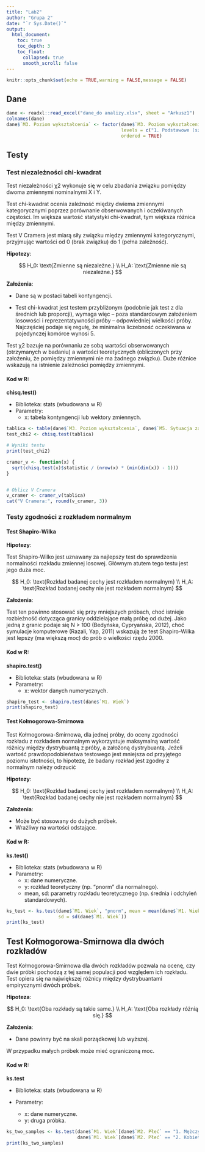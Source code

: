 ---
title: "Lab2"
author: "Grupa 2"
date: "`r Sys.Date()`"
output: 
  html_document:
    toc: true
    toc_depth: 3
    toc_float: 
      collapsed: true  
      smooth_scroll: false
---

```{r setup, include=FALSE}
knitr::opts_chunk$set(echo = TRUE,warning = FALSE,message = FALSE)
```

## Dane

```{r}
dane <- readxl::read_excel("dane_do analizy.xlsx", sheet = "Arkusz1")
colnames(dane)
dane$`M3. Poziom wykształcenia` <- factor(dane$`M3. Poziom wykształcenia`, 
                                          levels = c("1. Podstawowe (szkoła podstawowa, gimnazjum)", "2. Zawodowe", "3. Średnie", "4. Wyższe zawodowe (licencjat)", "5. Wyższe (magisterium lub wyżej)"),
                                          ordered = TRUE)
```

## Testy

### Test niezależności chi-kwadrat

Test niezależności χ2 wykonuje się w celu zbadania związku pomiędzy dwoma zmiennymi nominalnymi X i Y. 

Test chi-kwadrat ocenia zależność między dwiema zmiennymi kategorycznymi poprzez porównanie obserwowanych i oczekiwanych częstości. Im większa wartość statystyki chi-kwadrat, tym większa różnica między zmiennymi.

Test V Cramera jest miarą siły związku między zmiennymi kategorycznymi, przyjmując wartości od 0 (brak związku) do 1 (pełna zależność).

**Hipotezy**:

$$
H_0: \text{Zmienne są niezależne.} \\
H_A: \text{Zmienne nie są niezależne.}
$$

**Założenia**:

* Dane są w postaci tabeli kontyngencji.

* Test chi-kwadrat jest testem przybliżonym (podobnie jak test z dla średnich lub proporcji), wymaga więc – poza standardowym założeniem losowości i reprezentatywności próby – odpowiedniej wielkości próby. Najczęściej podaje się regułę, że minimalna liczebność oczekiwana w pojedynczej komórce wynosi 5.

Test χ2 bazuje na porównaniu ze sobą wartości obserwowanych (otrzymanych w badaniu) a wartości teoretycznych (obliczonych przy założeniu, że pomiędzy zmiennymi nie ma żadnego związku). Duże różnice wskazują na istnienie zależności pomiędzy zmiennymi.

#### Kod w R:

**chisq.test()**

* Biblioteka: stats (wbudowana w R)
* Parametry:
  - x: tabela kontyngencji lub wektory zmiennych.



```{r}
tablica <- table(dane$`M3. Poziom wykształcenia`, dane$`M5. Sytuacja zawodowa`)
test_chi2 <- chisq.test(tablica)

# Wyniki testu
print(test_chi2)

cramer_v <- function(x) {
  sqrt(chisq.test(x)$statistic / (nrow(x) * (min(dim(x)) - 1)))
}


# Oblicz V Cramera
v_cramer <- cramer_v(tablica)
cat("V Cramera:", round(v_cramer, 3))
```

### Testy zgodności z rozkładem normalnym

#### Test Shapiro-Wilka

**Hipotezy**:

Test Shapiro-Wilko jest uznawany za najlepszy test do sprawdzenia normalności rozkładu zmiennej losowej. Głównym atutem tego testu jest jego duża moc.

$$
H_0: \text{Rozkład badanej cechy jest rozkładem normalnym} \\
H_A: \text{Rozkład badanej cechy nie jest rozkładem normalnym}
$$

**Założenia**:

Test ten powinno stosować się przy mniejszych próbach, choć istnieje rozbieżność dotycząca granicy oddzielające małą próbę od dużej. Jako jedną z granic podaje się N > 100 (Bedyńska, Cypryańska, 2012), choć symulacje komputerowe (Razali, Yap, 2011) wskazują że test Shapiro-Wilka jest lepszy (ma większą moc) do prób o wielkości rzędu 2000. 

#### Kod w R:

**shapiro.test()**

* Biblioteka: stats (wbudowana w R)
* Parametry:
  - x: wektor danych numerycznych.

```{r}
shapiro_test <- shapiro.test(dane$`M1. Wiek`)
print(shapiro_test)
```

#### Test Kołmogorowa-Smirnowa

Test Kołmogorowa-Smirnowa, dla jednej próby, do oceny zgodności rozkładu z rozkładem normalnym wykorzystuje maksymalną wartość różnicy między dystrybuantą z próby, a założoną dystrybuantą. Jeżeli wartość prawdopodobieństwa testowego jest mniejsza od przyjętego poziomu istotności, to hipotezę, że badany rozkład jest zgodny z normalnym należy odrzucić

**Hipotezy**:

$$
H_0: \text{Rozkład badanej cechy jest rozkładem normalnym} \\
H_A: \text{Rozkład badanej cechy nie jest rozkładem normalnym}
$$

**Założenia**:

* Może być stosowany do dużych próbek.
* Wrażliwy na wartości odstające.

#### Kod w R:

**ks.test()**

* Biblioteka: stats (wbudowana w R)
* Parametry:
  - x: dane numeryczne.
  - y: rozkład teoretyczny (np. "pnorm" dla normalnego).
  - mean, sd: parametry rozkładu teoretycznego (np. średnia i odchyleń standardowych).


```{r}
ks_test <- ks.test(dane$`M1. Wiek`, "pnorm", mean = mean(dane$`M1. Wiek`), 
                   sd = sd(dane$`M1. Wiek`))
print(ks_test)
```


## Test Kołmogorowa-Smirnowa dla dwóch rozkładów

Test Kołmogorowa-Smirnowa dla dwóch rozkładów pozwala na ocenę, czy dwie próbki pochodzą z tej samej populacji pod względem ich rozkładu. Test opiera się na największej różnicy między dystrybuantami empirycznymi dwóch próbek.

**Hipoteza**:

$$
H_0: \text{Oba rozkłady są takie same.} \\
H_A: \text{Oba rozkłady różnią się.}
$$

**Założenia**:

* Dane powinny być na skali porządkowej lub wyższej.

W przypadku małych próbek może mieć ograniczoną moc.

#### Kod w R:

**ks.test**

* Biblioteka: stats (wbudowana w R)
* Parametry:
  
  - x: dane numeryczne.
  - y: druga próbka.


```{r}
ks_two_samples <- ks.test(dane$`M1. Wiek`[dane$`M2. Płeć` == "1. Mężczyzna"], 
                          dane$`M1. Wiek`[dane$`M2. Płeć` == "2. Kobieta"])
print(ks_two_samples)
```

